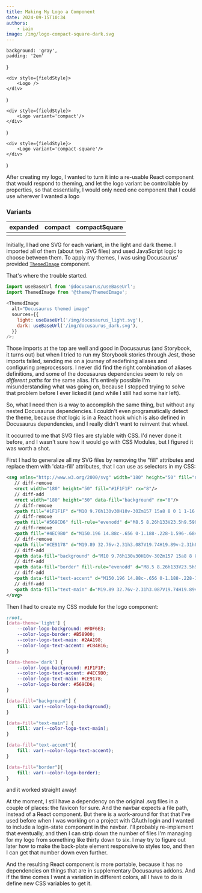 ```yaml
---
title: Making My Logo a Component
date: 2024-09-15T10:34
authors:
    - iain
image: /img/logo-compact-square-dark.svg
---
```


    background: 'gray',
    padding: '2em'
}

    <div style={fieldStyle}>
        <Logo />
    </div>
)

    <div style={fieldStyle}>
        <Logo variant='compact'/>
    </div>
)

    <div style={fieldStyle}>
        <Logo variant='compact-square'/>
    </div>
)

After creating my logo, I wanted to turn it into a re-usable React component
that would respond to theming, and let the logo variant be controllable by
properties, so that essentially, I would only need one component that I could
use wherever I wanted a logo

### Variants
| expanded    | compact    | compactSquare    |
| ----------- | ---------- | -----------------|
| <Expanded/> | <Compact/> | <CompactSquare/> |

Initially, I had one SVG for each variant, in the light and dark theme. I
imported all of them (about ten .SVG files) and used JavaScript logic
to choose between them. To apply my themes, I was using Docusaurus'
provided
[`ThemedImage`](https://docusaurus.io/docs/markdown-features/assets#themed-images)
component.

That's where the trouble started.

```javascript ThemedImage
import useBaseUrl from '@docusaurus/useBaseUrl';
import ThemedImage from '@theme/ThemedImage';

<ThemedImage
  alt="Docusaurus themed image"
  sources={{
    light: useBaseUrl('/img/docusaurus_light.svg'),
    dark: useBaseUrl('/img/docusaurus_dark.svg'),
  }}
/>;
```

Those imports at the top are well and good in Docusaurus (and Storybook, it
turns out) but when I tried to run my Storybook stories through Jest, those
imports failed, sending me on a journey of redefining aliases and configuring
preprocessors. I never did find the right combination of aliases definitions,
and some of the docusaurus dependencies seem to rely on _different paths_ for
the same alias. It's entirely possible I'm misunderstanding what was going on,
because I stopped trying to solve that problem before I ever licked it (and
while I still had some hair
left).

So, what I need then is a way to accomplish the same thing, but without any
nested Docusaurus dependencies. I couldn't even programatically detect the
theme, because _that_ logic is in a React hook which is also defined in
Docusaurus dependencies, and I really didn't want to reinvent that wheel.

It occurred to me that SVG files are stylable with CSS. I'd never done it
before, and I wasn't sure how it would go with CSS Modules, but I figured it was
worth a shot.


First I had to generalize all my SVG files by removing the "fill" attributes and
replace them with 'data-fill' attributes, that I can use as selectors in my CSS:
```svg logo-expanded-dark.svg -> logo-expanded-generic.svg
<svg xmlns="http://www.w3.org/2000/svg" width="180" height="50" fill="none" viewBox="0 0 180 50">
   // diff-remove
   <rect width="180" height="50" fill="#1F1F1F" rx="8"/>
   // diff-add
   <rect width="180" height="50" data-fill="background" rx="8"/>
   // diff-remove
   <path fill="#1F1F1F" d="M10 9.76h130v30H10v-30Zm157 15a8 8 0 1 1-16 0 8 8 0 0 1 16 0Z"/>
   // diff-remove
   <path fill="#569CD6" fill-rule="evenodd" d="M8.5 8.26h133V23.5h9.599a8.001 8.001 0 1 1 .091 3h-9.69v14.76H8.5v-33Zm3 3v27h127v-27h-127ZM159 29.76a5 5 0 1 0 0-10 5 5 0 0 0 0 10Z" clip-rule="evenodd"/>
   // diff-remove
   <path fill="#4EC9B0" d="M150.196 14.88c-.656 0-1.188-.228-1.596-.684-.4-.456-.6-1.068-.6-1.836v-1.788c0-.776.2-1.392.6-1.848.4-.456.932-.684 1.596-.684.544 0 .976.156 1.296.468.32.304.48.724.48 1.26l-.336-.348h.348l-.048-1.572V6h1.5v8.76h-1.464V13.5h-.336l.336-.348c0 .536-.16.96-.48 1.272-.32.304-.752.456-1.296.456Zm.528-1.296c.384 0 .68-.112.888-.336.216-.232.324-.552.324-.96v-1.656c0-.408-.108-.724-.324-.948-.208-.232-.504-.348-.888-.348s-.684.112-.9.336c-.216.224-.324.544-.324.96v1.656c0 .416.108.736.324.96.216.224.516.336.9.336Zm7.243 1.296c-.56 0-1.048-.108-1.464-.324a2.402 2.402 0 0 1-.972-.9c-.224-.392-.336-.848-.336-1.368v-1.656c0-.52.112-.972.336-1.356.232-.392.556-.696.972-.912.416-.216.904-.324 1.464-.324.552 0 1.032.108 1.44.324.416.216.736.52.96.912.232.384.348.836.348 1.356v1.188h-4.068v.468c0 .464.112.816.336 1.056.224.232.556.348.996.348.336 0 .608-.056.816-.168a.801.801 0 0 0 .396-.516h1.476c-.112.568-.416 1.024-.912 1.368-.488.336-1.084.504-1.788.504Zm1.296-3.9v-.36c0-.456-.108-.804-.324-1.044-.216-.248-.54-.372-.972-.372-.432 0-.76.124-.984.372-.224.248-.336.6-.336 1.056v.252l2.724-.024-.108.12Zm4.928 3.78-2.172-6.6h1.536l1.26 4.008c.072.24.14.488.204.744.072.256.124.46.156.612.04-.152.092-.356.156-.612s.128-.5.192-.732l1.236-4.02h1.524l-2.16 6.6h-1.932Z"/>
   // diff-remove
   <path fill="#CE9178" d="M19.89 32.76v-2.31h3.087V19.74H19.89v-2.31h8.82v2.31h-3.087v10.71h3.087v2.31h-8.82Zm15.72.21c-1.19 0-2.127-.315-2.813-.945-.686-.63-1.03-1.477-1.03-2.541 0-1.134.379-2.009 1.135-2.625.756-.616 1.827-.924 3.213-.924h2.877v-.987c0-.56-.182-.994-.546-1.302-.364-.322-.861-.483-1.491-.483-.574 0-1.05.126-1.428.378a1.476 1.476 0 0 0-.672 1.029h-2.562c.126-1.092.616-1.96 1.47-2.604.854-.644 1.946-.966 3.276-.966 1.414 0 2.527.357 3.339 1.071.826.7 1.239 1.652 1.239 2.856v7.833h-2.541v-2.016h-.42l.42-.567c0 .854-.315 1.533-.945 2.037-.63.504-1.47.756-2.52.756Zm.862-1.974c.742 0 1.344-.189 1.806-.567.476-.378.714-.868.714-1.47v-1.407h-2.835c-.532 0-.96.154-1.281.462-.322.308-.483.714-.483 1.218 0 .546.182.98.546 1.302.378.308.889.462 1.533.462Zm8.308 1.764v-2.394h4.032v-6.783h-3.507V21.21h6.027v9.156h3.57v2.394H44.78Zm5.082-13.482c-.532 0-.952-.133-1.26-.399-.308-.28-.462-.651-.462-1.113 0-.462.154-.826.462-1.092.308-.28.728-.42 1.26-.42s.952.14 1.26.42c.308.266.462.63.462 1.092 0 .462-.154.833-.462 1.113-.308.266-.728.399-1.26.399Zm7.53 13.482V21.21h2.562v2.205h.714l-.714.609c0-.952.273-1.694.82-2.226.56-.532 1.322-.798 2.288-.798 1.134 0 2.037.378 2.71 1.134.685.756 1.028 1.771 1.028 3.045v7.581h-2.625v-7.308c0-.7-.182-1.239-.546-1.617-.364-.378-.875-.567-1.533-.567-.644 0-1.155.196-1.533.588-.364.392-.546.952-.546 1.68v7.224h-2.625Zm12.55 0V17.43H74.5c1.036 0 1.932.196 2.688.588.77.392 1.365.945 1.785 1.659.42.714.63 1.561.63 2.541v5.733c0 .966-.21 1.813-.63 2.541a4.401 4.401 0 0 1-1.785 1.68c-.756.392-1.652.588-2.688.588h-4.557Zm2.625-2.415H74.5c.756 0 1.358-.21 1.806-.63.448-.434.672-1.022.672-1.764v-5.733c0-.728-.224-1.302-.672-1.722-.448-.434-1.05-.651-1.806-.651h-1.932v10.5Zm13.411 2.625c-1.19 0-2.128-.315-2.814-.945-.686-.63-1.029-1.477-1.029-2.541 0-1.134.378-2.009 1.134-2.625.756-.616 1.827-.924 3.213-.924h2.877v-.987c0-.56-.182-.994-.546-1.302-.364-.322-.861-.483-1.491-.483-.574 0-1.05.126-1.428.378a1.476 1.476 0 0 0-.672 1.029H82.66c.126-1.092.616-1.96 1.47-2.604.854-.644 1.946-.966 3.276-.966 1.414 0 2.527.357 3.339 1.071.826.7 1.239 1.652 1.239 2.856v7.833h-2.541v-2.016h-.42l.42-.567c0 .854-.315 1.533-.945 2.037-.63.504-1.47.756-2.52.756Zm.861-1.974c.742 0 1.344-.189 1.806-.567.476-.378.714-.868.714-1.47v-1.407h-2.835c-.532 0-.959.154-1.281.462-.322.308-.483.714-.483 1.218 0 .546.182.98.546 1.302.378.308.889.462 1.533.462ZM98.17 32.76l-3.8-11.55h2.688l2.205 7.014c.126.42.245.854.357 1.302.126.448.217.805.273 1.071.07-.266.161-.623.273-1.071.112-.448.224-.875.336-1.281l2.163-7.035h2.667l-3.78 11.55h-3.381Zm9.569 0v-2.394h4.032v-6.783h-3.507V21.21h6.027v9.156h3.57v2.394h-10.122Zm5.082-13.482c-.532 0-.952-.133-1.26-.399-.308-.28-.462-.651-.462-1.113 0-.462.154-.826.462-1.092.308-.28.728-.42 1.26-.42s.952.14 1.26.42c.308.266.462.63.462 1.092 0 .462-.154.833-.462 1.113-.308.266-.728.399-1.26.399Zm11.772 13.671c-.882 0-1.652-.14-2.31-.42-.658-.28-1.176-.665-1.554-1.155-.364-.504-.56-1.092-.588-1.764h2.625c.028.364.203.658.525.882.336.224.77.336 1.302.336h.924c.644 0 1.127-.126 1.449-.378.322-.252.483-.595.483-1.029 0-.406-.147-.721-.441-.945-.28-.238-.721-.392-1.323-.462l-1.428-.21c-1.316-.182-2.282-.532-2.898-1.05-.616-.518-.924-1.295-.924-2.331 0-1.078.364-1.911 1.092-2.499.728-.602 1.799-.903 3.213-.903h.798c1.288 0 2.317.287 3.087.861.77.574 1.183 1.344 1.239 2.31h-2.625c-.042-.308-.217-.56-.525-.756-.294-.196-.686-.294-1.176-.294h-.798c-.602 0-1.043.112-1.323.336-.266.21-.399.525-.399.945 0 .392.119.686.357.882.238.182.623.315 1.155.399l1.491.21c1.372.196 2.38.567 3.024 1.113.658.532.987 1.323.987 2.373 0 1.12-.385 1.995-1.155 2.625-.756.616-1.876.924-3.36.924h-.924Z"/>
   // diff-add
   <path data-fill="background" d="M10 9.76h130v30H10v-30Zm157 15a8 8 0 1 1-16 0 8 8 0 0 1 16 0Z"/>
   // diff-add
   <path data-fill="border" fill-rule="evenodd" d="M8.5 8.26h133V23.5h9.599a8.001 8.001 0 1 1 .091 3h-9.69v14.76H8.5v-33Zm3 3v27h127v-27h-127ZM159 29.76a5 5 0 1 0 0-10 5 5 0 0 0 0 10Z" clip-rule="evenodd"/>
   // diff-add
   <path data-fill="text-accent" d="M150.196 14.88c-.656 0-1.188-.228-1.596-.684-.4-.456-.6-1.068-.6-1.836v-1.788c0-.776.2-1.392.6-1.848.4-.456.932-.684 1.596-.684.544 0 .976.156 1.296.468.32.304.48.724.48 1.26l-.336-.348h.348l-.048-1.572V6h1.5v8.76h-1.464V13.5h-.336l.336-.348c0 .536-.16.96-.48 1.272-.32.304-.752.456-1.296.456Zm.528-1.296c.384 0 .68-.112.888-.336.216-.232.324-.552.324-.96v-1.656c0-.408-.108-.724-.324-.948-.208-.232-.504-.348-.888-.348s-.684.112-.9.336c-.216.224-.324.544-.324.96v1.656c0 .416.108.736.324.96.216.224.516.336.9.336Zm7.243 1.296c-.56 0-1.048-.108-1.464-.324a2.402 2.402 0 0 1-.972-.9c-.224-.392-.336-.848-.336-1.368v-1.656c0-.52.112-.972.336-1.356.232-.392.556-.696.972-.912.416-.216.904-.324 1.464-.324.552 0 1.032.108 1.44.324.416.216.736.52.96.912.232.384.348.836.348 1.356v1.188h-4.068v.468c0 .464.112.816.336 1.056.224.232.556.348.996.348.336 0 .608-.056.816-.168a.801.801 0 0 0 .396-.516h1.476c-.112.568-.416 1.024-.912 1.368-.488.336-1.084.504-1.788.504Zm1.296-3.9v-.36c0-.456-.108-.804-.324-1.044-.216-.248-.54-.372-.972-.372-.432 0-.76.124-.984.372-.224.248-.336.6-.336 1.056v.252l2.724-.024-.108.12Zm4.928 3.78-2.172-6.6h1.536l1.26 4.008c.072.24.14.488.204.744.072.256.124.46.156.612.04-.152.092-.356.156-.612s.128-.5.192-.732l1.236-4.02h1.524l-2.16 6.6h-1.932Z"/>
   // diff-add
   <path data-fill="text-main" d="M19.89 32.76v-2.31h3.087V19.74H19.89v-2.31h8.82v2.31h-3.087v10.71h3.087v2.31h-8.82Zm15.72.21c-1.19 0-2.127-.315-2.813-.945-.686-.63-1.03-1.477-1.03-2.541 0-1.134.379-2.009 1.135-2.625.756-.616 1.827-.924 3.213-.924h2.877v-.987c0-.56-.182-.994-.546-1.302-.364-.322-.861-.483-1.491-.483-.574 0-1.05.126-1.428.378a1.476 1.476 0 0 0-.672 1.029h-2.562c.126-1.092.616-1.96 1.47-2.604.854-.644 1.946-.966 3.276-.966 1.414 0 2.527.357 3.339 1.071.826.7 1.239 1.652 1.239 2.856v7.833h-2.541v-2.016h-.42l.42-.567c0 .854-.315 1.533-.945 2.037-.63.504-1.47.756-2.52.756Zm.862-1.974c.742 0 1.344-.189 1.806-.567.476-.378.714-.868.714-1.47v-1.407h-2.835c-.532 0-.96.154-1.281.462-.322.308-.483.714-.483 1.218 0 .546.182.98.546 1.302.378.308.889.462 1.533.462Zm8.308 1.764v-2.394h4.032v-6.783h-3.507V21.21h6.027v9.156h3.57v2.394H44.78Zm5.082-13.482c-.532 0-.952-.133-1.26-.399-.308-.28-.462-.651-.462-1.113 0-.462.154-.826.462-1.092.308-.28.728-.42 1.26-.42s.952.14 1.26.42c.308.266.462.63.462 1.092 0 .462-.154.833-.462 1.113-.308.266-.728.399-1.26.399Zm7.53 13.482V21.21h2.562v2.205h.714l-.714.609c0-.952.273-1.694.82-2.226.56-.532 1.322-.798 2.288-.798 1.134 0 2.037.378 2.71 1.134.685.756 1.028 1.771 1.028 3.045v7.581h-2.625v-7.308c0-.7-.182-1.239-.546-1.617-.364-.378-.875-.567-1.533-.567-.644 0-1.155.196-1.533.588-.364.392-.546.952-.546 1.68v7.224h-2.625Zm12.55 0V17.43H74.5c1.036 0 1.932.196 2.688.588.77.392 1.365.945 1.785 1.659.42.714.63 1.561.63 2.541v5.733c0 .966-.21 1.813-.63 2.541a4.401 4.401 0 0 1-1.785 1.68c-.756.392-1.652.588-2.688.588h-4.557Zm2.625-2.415H74.5c.756 0 1.358-.21 1.806-.63.448-.434.672-1.022.672-1.764v-5.733c0-.728-.224-1.302-.672-1.722-.448-.434-1.05-.651-1.806-.651h-1.932v10.5Zm13.411 2.625c-1.19 0-2.128-.315-2.814-.945-.686-.63-1.029-1.477-1.029-2.541 0-1.134.378-2.009 1.134-2.625.756-.616 1.827-.924 3.213-.924h2.877v-.987c0-.56-.182-.994-.546-1.302-.364-.322-.861-.483-1.491-.483-.574 0-1.05.126-1.428.378a1.476 1.476 0 0 0-.672 1.029H82.66c.126-1.092.616-1.96 1.47-2.604.854-.644 1.946-.966 3.276-.966 1.414 0 2.527.357 3.339 1.071.826.7 1.239 1.652 1.239 2.856v7.833h-2.541v-2.016h-.42l.42-.567c0 .854-.315 1.533-.945 2.037-.63.504-1.47.756-2.52.756Zm.861-1.974c.742 0 1.344-.189 1.806-.567.476-.378.714-.868.714-1.47v-1.407h-2.835c-.532 0-.959.154-1.281.462-.322.308-.483.714-.483 1.218 0 .546.182.98.546 1.302.378.308.889.462 1.533.462ZM98.17 32.76l-3.8-11.55h2.688l2.205 7.014c.126.42.245.854.357 1.302.126.448.217.805.273 1.071.07-.266.161-.623.273-1.071.112-.448.224-.875.336-1.281l2.163-7.035h2.667l-3.78 11.55h-3.381Zm9.569 0v-2.394h4.032v-6.783h-3.507V21.21h6.027v9.156h3.57v2.394h-10.122Zm5.082-13.482c-.532 0-.952-.133-1.26-.399-.308-.28-.462-.651-.462-1.113 0-.462.154-.826.462-1.092.308-.28.728-.42 1.26-.42s.952.14 1.26.42c.308.266.462.63.462 1.092 0 .462-.154.833-.462 1.113-.308.266-.728.399-1.26.399Zm11.772 13.671c-.882 0-1.652-.14-2.31-.42-.658-.28-1.176-.665-1.554-1.155-.364-.504-.56-1.092-.588-1.764h2.625c.028.364.203.658.525.882.336.224.77.336 1.302.336h.924c.644 0 1.127-.126 1.449-.378.322-.252.483-.595.483-1.029 0-.406-.147-.721-.441-.945-.28-.238-.721-.392-1.323-.462l-1.428-.21c-1.316-.182-2.282-.532-2.898-1.05-.616-.518-.924-1.295-.924-2.331 0-1.078.364-1.911 1.092-2.499.728-.602 1.799-.903 3.213-.903h.798c1.288 0 2.317.287 3.087.861.77.574 1.183 1.344 1.239 2.31h-2.625c-.042-.308-.217-.56-.525-.756-.294-.196-.686-.294-1.176-.294h-.798c-.602 0-1.043.112-1.323.336-.266.21-.399.525-.399.945 0 .392.119.686.357.882.238.182.623.315 1.155.399l1.491.21c1.372.196 2.38.567 3.024 1.113.658.532.987 1.323.987 2.373 0 1.12-.385 1.995-1.155 2.625-.756.616-1.876.924-3.36.924h-.924Z"/>
</svg>
```

Then I had to create my CSS module for the logo component:
```css title="scr/components/brand/logo/Logo.module.css"
:root,
[data-theme='light'] {
    --color-logo-background: #FDF6E3;
    --color-logo-border: #B58900;
    --color-logo-text-main: #2AA198;
    --color-logo-text-accent: #CB4B16;
}

[data-theme='dark'] {
    --color-logo-background: #1F1F1F;
    --color-logo-text-accent: #4EC9B0;
    --color-logo-text-main: #CE9178;
    --color-logo-border: #569CD6;
}

[data-fill="background"] {
    fill: var(--color-logo-background);
}

[data-fill="text-main"] {
    fill: var(--color-logo-text-main);
}

[data-fill="text-accent"]{
    fill: var(--color-logo-text-accent);
}

[data-fill="border"]{
    fill: var(--color-logo-border);
}
```

and it worked straight away!

<Logo />

At the moment, I still have a dependency on the original .svg files in a couple
of places: the favicon for sure. And the navbar expects a file path, instead of
a React component. But there is a work-around for that that I've used before
when I was working on a project with OAuth login and I wanted to include a
login-state component in the navbar. I'll probably re-implement that eventually,
and then I can strip down the number of files I'm managing for my logo from
something like thirty down to six. I may try to figure out later how to make the
back-plate element responsive to styles too, and then I can get that number down
even further.

And the resulting React component is more portable, because it has no
dependencies on things that are in supplementary Docusaurus addons. And if the
time comes I want a variation in different colors, all I have to do is define
new CSS variables to get it.
